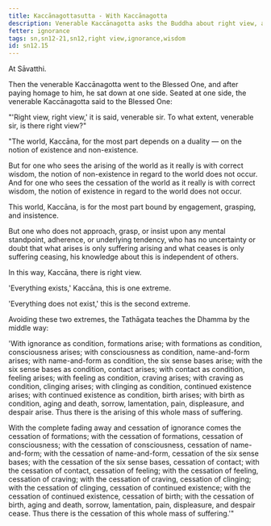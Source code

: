 ```yaml
---
title: Kaccānagottasutta - With Kaccānagotta
description: Venerable Kaccānagotta asks the Buddha about right view, and the Buddha explains how 
fetter: ignorance
tags: sn,sn12-21,sn12,right view,ignorance,wisdom
id: sn12.15
---
```


At Sāvatthi.

Then the venerable Kaccānagotta went to the Blessed One, and after paying homage to him, he sat down at one side. Seated at one side, the venerable Kaccānagotta said to the Blessed One:

"'Right view, right view,' it is said, venerable sir. To what extent, venerable sir, is there right view?"

"The world, Kaccāna, for the most part depends on a duality — on the notion of existence and non-existence.

But for one who sees the arising of the world as it really is with correct wisdom, the notion of non-existence in regard to the world does not occur. And for one who sees the cessation of the world as it really is with correct wisdom, the notion of existence in regard to the world does not occur.

This world, Kaccāna, is for the most part bound by engagement, grasping, and insistence.

But one who does not approach, grasp, or insist upon any mental standpoint, adherence, or underlying tendency, who has no uncertainty or doubt that what arises is only suffering arising and what ceases is only suffering ceasing, his knowledge about this is independent of others.

In this way, Kaccāna, there is right view.

'Everything exists,' Kaccāna, this is one extreme.

'Everything does not exist,' this is the second extreme.

Avoiding these two extremes, the Tathāgata teaches the Dhamma by the middle way:

'With ignorance as condition, formations arise; with formations as condition, consciousness arises; with consciousness as condition, name-and-form arises; with name-and-form as condition, the six sense bases arise; with the six sense bases as condition, contact arises; with contact as condition, feeling arises; with feeling as condition, craving arises; with craving as condition, clinging arises; with clinging as condition, continued existence arises; with continued existence as condition, birth arises; with birth as condition, aging and death, sorrow, lamentation, pain, displeasure, and despair arise. Thus there is the arising of this whole mass of suffering.

With the complete fading away and cessation of ignorance comes the cessation of formations; with the cessation of formations, cessation of consciousness; with the cessation of consciousness, cessation of name-and-form; with the cessation of name-and-form, cessation of the six sense bases; with the cessation of the six sense bases, cessation of contact; with the cessation of contact, cessation of feeling; with the cessation of feeling, cessation of craving; with the cessation of craving, cessation of clinging; with the cessation of clinging, cessation of continued existence; with the cessation of continued existence, cessation of birth; with the cessation of birth, aging and death, sorrow, lamentation, pain, displeasure, and despair cease. Thus there is the cessation of this whole mass of suffering.'"